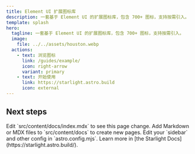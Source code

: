 ```yaml
---
title: Element UI 扩展图标库
description: 一套基于 Element UI 的扩展图标库，包含 700+ 图标，支持按需引入。
template: splash
hero:
  tagline: 一套基于 Element UI 的扩展图标库，包含 700+ 图标，支持按需引入。
  image:
    file: ../../assets/houston.webp
  actions:
    - text: 浏览图标
      link: /guides/example/
      icon: right-arrow
      variant: primary
    - text: 开始使用
      link: https://starlight.astro.build
      icon: external
---
```



## Next steps

<CardGrid stagger>
	<Card title="Update content" icon="pencil">
		Edit `src/content/docs/index.mdx` to see this page change.
	</Card>
	<Card title="Add new content" icon="add-document">
		Add Markdown or MDX files to `src/content/docs` to create new pages.
	</Card>
	<Card title="Configure your site" icon="setting">
		Edit your `sidebar` and other config in `astro.config.mjs`.
	</Card>
	<Card title="Read the docs" icon="open-book">
		Learn more in [the Starlight Docs](https://starlight.astro.build/).
	</Card>
</CardGrid>
